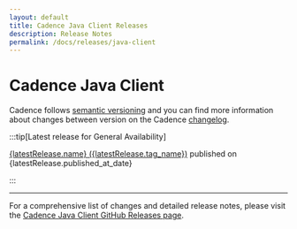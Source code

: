 ```yaml
---
layout: default
title: Cadence Java Client Releases
description: Release Notes
permalink: /docs/releases/java-client
---
```


# Cadence Java Client



Cadence follows [semantic versioning](https://semver.org/spec/v2.0.0.html) and you can find more information about changes between version on the Cadence [changelog](https://github.com/cadence-workflow/cadence/blob/master/CHANGELOG.md).

:::tip[Latest release for General Availability]

<a href={latestRelease.html_url} target="_blank">{latestRelease.name} ({latestRelease.tag_name})</a> published on {latestRelease.published_at_date}

:::

<ListReleases releases={releases}></ListReleases>

---

For a comprehensive list of changes and detailed release notes, please visit the [Cadence Java Client GitHub Releases page](https://github.com/cadence-workflow/cadence-java-client/releases).
